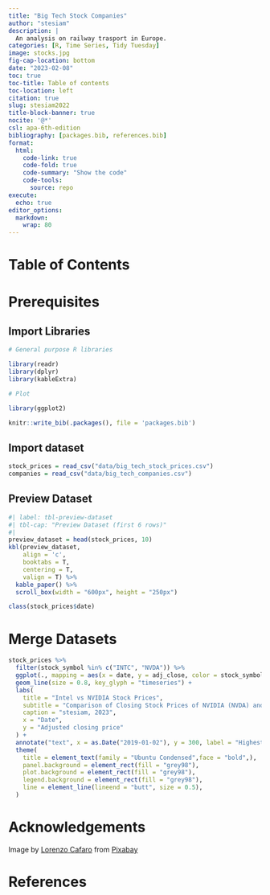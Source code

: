 ```yaml
---
title: "Big Tech Stock Companies"
author: "stesiam"
description: |
  An analysis on railway trasport in Europe.
categories: [R, Time Series, Tidy Tuesday]
image: stocks.jpg
fig-cap-location: bottom
date: "2023-02-08"
toc: true
toc-title: Table of contents
toc-location: left
citation: true
slug: stesiam2022
title-block-banner: true
nocite: '@*'
csl: apa-6th-edition
bibliography: [packages.bib, references.bib]
format: 
  html:
    code-link: true
    code-fold: true
    code-summary: "Show the code"
    code-tools: 
      source: repo
execute:
  echo: true
editor_options: 
  markdown: 
    wrap: 80
---
```


# Table of Contents {.unlisted}



# Prerequisites {#prerequisites}

## Import Libraries {#import-libraries}

```r
# General purpose R libraries

library(readr)
library(dplyr)
library(kableExtra)

# Plot 

library(ggplot2)

```

```r
knitr::write_bib(.packages(), file = 'packages.bib')
```

## Import dataset {#import-dataset}

```r
stock_prices = read_csv("data/big_tech_stock_prices.csv")
companies = read_csv("data/big_tech_companies.csv")
```

## Preview Dataset {#preview-dataset}

```r

#| label: tbl-preview-dataset
#| tbl-cap: "Preview Dataset (first 6 rows)"
#| 
preview_dataset = head(stock_prices, 10)
kbl(preview_dataset, 
    align = 'c',
    booktabs = T,
    centering = T,
    valign = T) %>%
  kable_paper() %>%
  scroll_box(width = "600px", height = "250px")
```


```r
class(stock_prices$date)
```


# Merge Datasets

```r
stock_prices %>%
  filter(stock_symbol %in% c("INTC", "NVDA")) %>%
  ggplot(., mapping = aes(x = date, y = adj_close, color = stock_symbol)) +
  geom_line(size = 0.8, key_glyph = "timeseries") +
  labs(
    title = "Intel vs NVIDIA Stock Prices",
    subtitle = "Comparison of Closing Stock Prices of NVIDIA (NVDA) and Intel Corporations (INTC)",
    caption = "stesiam, 2023",
    x = "Date",
    y = "Adjusted closing price"
  ) +
  annotate("text", x = as.Date("2019-01-02"), y = 300, label = "Highest value for NVDA", family = "Ubuntu Condensed") +
  theme(
    title = element_text(family = "Ubuntu Condensed",face = "bold",),
    panel.background = element_rect(fill = "grey98"),
    plot.background = element_rect(fill = "grey98"),
    legend.background = element_rect(fill = "grey98"),
    line = element_line(lineend = "butt", size = 0.5),
  )
```


# Acknowledgements {.appendix .unlisted}

Image by <a href="https://pixabay.com/users/3844328-3844328/?utm_source=link-attribution&amp;utm_medium=referral&amp;utm_campaign=image&amp;utm_content=1863880">Lorenzo Cafaro</a> from <a href="https://pixabay.com//?utm_source=link-attribution&amp;utm_medium=referral&amp;utm_campaign=image&amp;utm_content=1863880">Pixabay</a>

# References {#references .appendix .unlisted}
